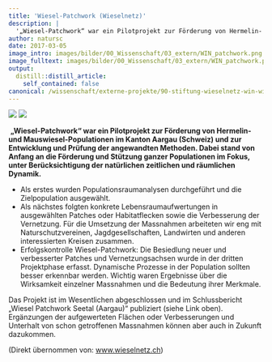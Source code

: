 ```yaml
---
title: 'Wiesel-Patchwork (Wieselnetz)'
description: |
  '„Wiesel-Patchwork“ war ein Pilotprojekt zur Förderung von Hermelin- und Mauswiesel-Populationen im Kanton Aargau (Schweiz) und zur Entwicklung und Prüfung der angewandten Methoden. Dabei stand von Anfang an die Förderung und Stützung ganzer Populationen im Fokus, unter Berücksichtigung der natürlichen zeitlichen und räumlichen Dynamik.'
author: natursc
date: 2017-03-05
image_intro: images/bilder/00_Wissenschaft/03_extern/WIN_patchwork.png
image_fulltext: images/bilder/00_Wissenschaft/03_extern/WIN_patchwork.png
output:
  distill::distill_article:
    self_contained: false
canonical: /wissenschaft/externe-projekte/90-stiftung-wieselnetz-win-wiesel-patchwork
---
```


![](images/bilder/00_Wissenschaft/03_extern/WIN_patchwork.png) <!--image_intro-->
![](images/bilder/00_Wissenschaft/03_extern/WIN_patchwork.png) <!--image_fulltext-->

 **„Wiesel-Patchwork“ war ein Pilotprojekt zur Förderung von Hermelin-
und Mauswiesel-Populationen im Kanton Aargau (Schweiz) und zur
Entwicklung und Prüfung der angewandten Methoden. Dabei stand von Anfang
an die Förderung und Stützung ganzer Populationen im Fokus, unter
Berücksichtigung der natürlichen zeitlichen und räumlichen Dynamik.**

-   Als erstes wurden Populationsraumanalysen durchgeführt und die
    Zielpopulation ausgewählt.
-   Als nächstes folgten konkrete Lebensraumaufwertungen in ausgewählten
    Patches oder Habitatflecken sowie die Verbesserung der Vernetzung.
    Für die Umsetzung der Massnahmen arbeiteten wir eng mit
    Naturschutzvereinen, Jagdgesellschaften, Landwirten und anderen
    interessierten Kreisen zusammen.
-   Erfolgskontrolle Wiesel-Patchwork: Die Besiedlung neuer und
    verbesserter Patches und Vernetzungsachsen wurde in der dritten
    Projektphase erfasst. Dynamische Prozesse in der Population sollten
    besser erkennbar werden. Wichtig waren Ergebnisse über die
    Wirksamkeit einzelner Massnahmen und die Bedeutung ihrer Merkmale.

Das Projekt ist im Wesentlichen abgeschlossen und im Schlussbericht
„Wiesel Patchwork Seetal (Aargau)“ publiziert (siehe Link oben).
Ergänzungen der aufgewerteten Flächen oder Verbesserungen und Unterhalt
von schon getroffenen Massnahmen können aber auch in Zukunft dazukommen.

(Direkt übernommen von:
[www.wieselnetz.ch](http://wieselnetz.ch/de/home/projekte-win/praxisprojekte/))

<!--http://wieselundco.ch/wissenschaft/externe-projekte/90-stiftung-wieselnetz-win-wiesel-patchwork-->
